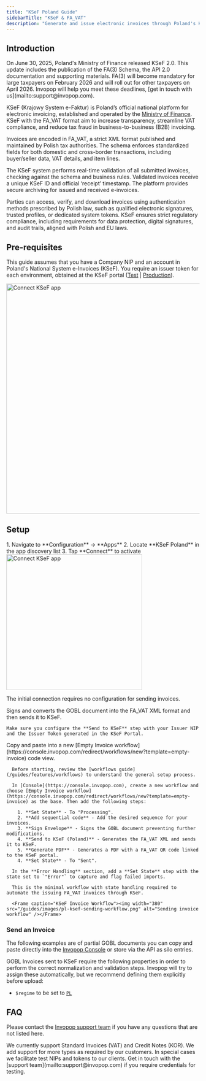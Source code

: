 ```yaml
---
title: "KSeF Poland Guide"
sidebarTitle: "KSeF & FA_VAT"
description: "Generate and issue electronic invoices through Poland's KSeF system"
---
```



## Introduction

<Note>
  On June 30, 2025, Poland's Ministry of Finance released KSeF 2.0. This update includes the publication of the FA(3) Schema, the API 2.0 documentation and supporting materials. FA(3) will become mandatory for large taxpayers on February 2026 and will roll out for other taxpayers on April 2026. Invopop will help you meet these deadlines, [get in touch with us](mailto:support@invopop.com).  
</Note>

KSeF (Krajowy System e-Faktur) is Poland’s official national platform for electronic invoicing, established and operated by the [Ministry of Finance](https://www.gov.pl/web/finanse). KSeF with the FA_VAT format aim to increase transparency, streamline VAT compliance, and reduce tax fraud in business-to-business (B2B) invoicing.

Invoices are encoded in FA_VAT, a strict XML format published and maintained by Polish tax authorities. The schema enforces standardized fields for both domestic and cross-border transactions, including buyer/seller data, VAT details, and item lines.

The KSeF system performs real-time validation of all submitted invoices, checking against the schema and business rules. Validated invoices receive a unique KSeF ID and official ‘receipt’ timestamp. The platform provides secure archiving for issued and received e-invoices.

Parties can access, verify, and download invoices using authentication methods prescribed by Polish law, such as qualified electronic signatures, trusted profiles, or dedicated system tokens. KSeF ensures strict regulatory compliance, including requirements for data protection, digital signatures, and audit trails, aligned with Polish and EU laws.

## Pre-requisites

This guide assumes that you have a Company NIP and an account in Poland's National System e-Invoices (KSeF). You require an issuer token for each environment, obtained at the KSeF portal ([Test](https://ksef-test.mf.gov.pl/web/login) | [Production](https://ksef.mf.gov.pl/web/login)).

<Frame caption="Generate a token with 'issuing invoices' permissions">
<img width="600" src="/guides/images/pl-ksef-portal.png" alt="Connect KSeF app" />
</Frame>


## Setup

<Steps>
<Step title="Connect the KSeF Poland app">
1. Navigate to **Configuration** → **Apps**
2. Locate **KSeF Poland** in the app discovery list
3. Tap **Connect** to activate

<Frame>
<img width="354" src="/guides/images/pl-ksef-connect.png" alt="Connect KSeF app" />
</Frame>

The initial connection requires no configuration for sending invoices.
</Step>

<Step title="Configure sending workflow">

<Tabs>
  <Tab title="Template">
    <Card iconType="duotone" title="KSeF send invoice workflow" icon="code-branch" href="https://console.invopop.com/redirect/workflows/new?template=pl-ksef-send" cta="Add to my workspace">
      Signs and converts the GOBL document into the FA_VAT XML format and then sends it to KSeF.
    </Card>

    Make sure you configure the **Send to KSeF** step with your Issuer NIP and the Issuer Token generated in the KSeF Portal.
  </Tab>
  <Tab title="Code">
    Copy and paste into a new [Empty Invoice workflow](https://console.invopop.com/redirect/workflows/new?template=empty-invoice) code view.
    <KSeFSendWorkflow />
  </Tab>
  <Tab title="Build from scratch">

      Before starting, review the [workflows guide](/guides/features/workflows) to understand the general setup process.

      In [Console](https://console.invopop.com), create a new workflow and choose [Empty Invoice workflow](https://console.invopop.com/redirect/workflows/new?template=empty-invoice) as the base. Then add the following steps:

        1. **Set State** - To "Processing".
        2. **Add sequential code** - Add the desired sequence for your invoices.
        3. **Sign Envelope** - Signs the GOBL document preventing further modifications.
        4. **Send to KSeF (Poland)** - Generates the FA_VAT XML and sends it to KSeF.
        5. **Generate PDF** - Generates a PDF with a FA_VAT QR code linked to the KSeF portal.
        4. **Set State** - To "Sent".

      In the **Error Handling** section, add a **Set State** step with the state set to `"Error"` to capture and flag failed imports.

      This is the minimal workflow with state handling required to automate the issuing FA_VAT invoices through KSeF.

      <Frame caption="KSeF Invoice Workflow"><img width="380" src="/guides/images/pl-ksef-sending-workflow.png" alt="Sending invoice workflow" /></Frame>

  </Tab>
</Tabs>

</Step>
</Steps>

### Send an Invoice

The following examples are of partial GOBL documents you can copy and paste directly into the [Invopop Console](https://console.invopop.com) or store via the API as silo entries.

GOBL Invoices sent to KSeF require the following properties in order to perform the correct normalization and validation steps. Invopop will try to assign these automatically, but we recommend defining them explicitly before upload:

- `$regime` to be set to [`PL`](https://docs.gobl.org/regimes/pl)

<AccordionGroup>
<Accordion title="Self-billed invoice (KSeF)">
  <Supplier />
</Accordion>
</AccordionGroup>


## FAQ

Please contact the [Invopop support team](mailto:support@invopop.com) if you have any questions that are not listed here.

<AccordionGroup>

<Accordion title= "What types of invoices are supported in Invopop's KSeF Integration?">
  We currently support Standard Invoices (VAT) and Credit Notes (KOR). We add support for more types as required by our customers.
</Accordion>

<Accordion title= "I don't have presence in Poland in order to obtain an Issuer NIP or Token">
  In special cases we facilitate test NIPs and tokens to our clients. Get in touch with the [support team](mailto:support@invopop.com) if you require credentials for testing.
</Accordion>

</AccordionGroup>

